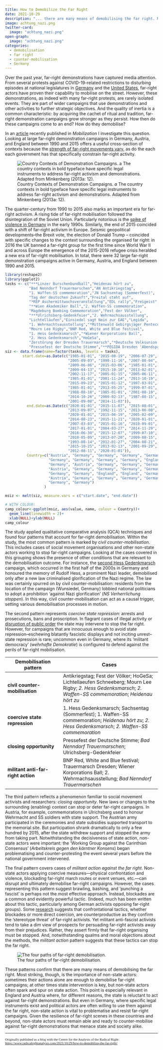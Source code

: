 ```yaml
---
title: How to Demobilize the Far Right
date: 2021-10-29
description: "... there are many means of demobilising the far right. Most striking, though, is the importance of non-state actors: sometimes their actions alone are enough to demobilise far-right campaigns; at other times state intervention is key, but non-state actors often spark and spur on state action."
image: achtung_nazi.png
twitter-card:
  image: "achtung_nazi.png"
open-graph:
  image: "achtung_nazi.png"
categories:
  - demobilisation
  - far right
  - counter-mobilisation
  - Germany
---
```


Over the past year, far-right demonstrations have captured media attention. From several protests against COVID-19-related restrictions to disturbing episodes at national legislatures in [Germany](https://usercontent.one/wp/www.radicalrightanalysis.com/wp-content/uploads/2020/12/ORU-Year-in-Review-2020.pdf) and the [United States](https://www.radicalrightanalysis.com/2021/02/19/the-insurrection-was-a-confederate-resurgence/), far-right actors have proven their capability to mobilise on the street. However, these demonstrations, as indeed with many far-right protests, are rarely isolated events. They are part of wider campaigns that use demonstrations and other activities to further strategic objectives. And the quality of inertia is a common characteristic: by acquiring the cachet of ritual and tradition, far-right demonstration campaigns grow stronger as they persist. How then do these campaigns come to an end? How do they demobilise?

In an [article](https://www.researchgate.net/publication/354779142_Patterns_Of_Demobilization_A_Qualitative_Comparative_Analysis_QCA_of_Far-Right_Demonstration_Campaigns) recently published in *Mobilization* I investigate this question. Looking at large far-right demonstration campaigns in Germany, Austria, and England between 1990 and 2015 offers a useful cross-section of contexts because the [strength of far-right movements vary](https://www.tandfonline.com/doi/abs/10.1080/14782804.2013.766473), as do the each each government has that specifically constrain far-right activity.

![Country Contexts of Demonstration Campaigns. *a* The country contexts in bold typeface have specific legal instruments to address far-right activism and demonstrations. Adapted from Minkenberg (2013a: 12).](moby_tab1.png)

The quarter-century from 1990 to 2015 also marks an important era for far-right activism. A rising tide of far-right mobilisation followed the disintegration of the Soviet Union. Particularly notorious is the [spike of violence in Germany](https://www.opendemocracy.net/en/global-extremes/germany-banning-far-right-groups-enough/) in the early 1990s. Similarly, the end of 2015 coincided with a shift of far-right activism in Europe. Seismic geopolitical developments–the Brexit vote, the election of Donald Trump – coincided with specific changes to the context surrounding the organised far right: in 2016 the UK banned a far-right group for the first time since World War II and across Europe the emergence of the 2015-2016 refugee crisis heralded a new era of far-right mobilisation. In total, there were 32 large far-right demonstration campaigns active in Germany, Austria, and England between 1990 and 2015.

```r
library(reshape2)
library(ggplot2)
tasks <- c("***Linzer Burschenbundball","Heidenau hört zu",
           "Bad Nenndorf Trauermarschen","AN Antikriegstag",
           "1. Waffen-SS commemoration","JN Sachsentag (Sommerfest)",
           "Tag der deutschen Zukunft","Freital steht auf",
           "*REP Aschermittwochsveranstaltung","EDL rally","Freigeist",
           "**Wien Akademiker Ball","2. Waffen-SS commemoration",
           "Magdeburg Bombing Commemoration","Fest der Völker",
           "***Ulrichsberg-Gedenkfeier","2. Wehrmachsausstellung",
           "Lichtelläufen","Einsiedel sagt Nein zur EAE","Legida",
           "1. Wehrmachtsausstellung","*Mittenwald Gebirgsjäger Pentecost",
           "Mourn Lee Rigby","BNP Red, White and Blue festival",
           "1. Hess Gedenksmarsch","*Wiener Korporations Ball",
           "2. Hess Gedenksmarsch","HoGeSa",
           "Zerstörung der Dresden Trauermarsch","*Deutsche Volksunion Congress",
           "Pressefest der Deutsche Stimme","**PEGIDA Dresden 'Abendspaziergang'")
siz <- data.frame(name=factor(tasks, levels = tasks),
        start.date=as.Date(c("1985-01-01", "2015-08-19", "2006-07-29",
                             "2005-09-03", "1990-11-16", "2007-08-04",
                             "2009-06-06", "2015-03-06", "1985-01-01",
                             "2009-04-13", "2015-10-10", "2013-02-01",
                             "2002-11-17", "2005-01-15", "2005-06-11",
                             "1985-01-01", "2001-11-24", "2013-10-19",
                             "2015-09-23", "2015-01-12", "1997-03-01",
                             "1985-01-01", "2013-05-25", "1999-07-01",
                             "1988-08-18", "1985-01-01", "2001-08-19",
                             "2014-10-26", "2000-02-13", "1987-08-15",
                             "2001-09-08", "2014-11-03")),
          end.date=as.Date(c("2020-01-01", "2015-11-07", "2015-08-01",
                             "2013-09-07", "1992-11-15", "2013-06-08",
                             "2020-01-01", "2015-06-19", "2005-02-09",
                             "2014-08-23", "2015-11-21", "2020-01-01",
                             "2007-03-03", "2015-01-16", "2010-09-01",
                             "2017-01-01", "2004-03-27", "2014-11-29",
                             "2016-06-30", "2015-12-07", "1999-07-10",
                             "2010-05-09", "2013-07-20", "2009-08-15",
                             "1993-08-14", "2012-01-27", "2004-08-21",
                             "2015-10-25", "2013-02-13", "2001-09-29",
                             "2012-08-11", "2020-01-01")),
          Country=c("Austria", "Germany", "Germany", "Germany", "Germany",
                    "Germany", "Germany", "Germany", "Germany", "England",
                    "Germany", "Austria", "Germany", "Germany", "Germany",
                    "Austria", "Germany", "Germany", "Germany", "Germany",
                    "Germany", "Germany", "England", "England", "Germany",
                    "Austria", "Germany", "Germany", "Germany", "Germany",
                    "Germany", "Germany")
                  )

msiz <- melt(siz, measure.vars = c("start.date", "end.date"))

# WITH COLOUR: 
camp_colour<-ggplot(msiz, aes(value, name, colour = Country))+
  geom_line(linewidth = 2)+
  xlab(NULL)+ylab(NULL)
camp_colour
```

The study applied qualitative comparative analysis (QCA) techniques and found four patterns that account for far-right demobilisation. Within the study, the most common pattern is marked by *civil counter-mobilisation*. This includes cases of social movement organisations and other non-state actors working to stop far-right campaigns. Looking at the cases covered in this grouping shows the presence of other conditions that are relevant to the demobilisation outcome. For instance, the [second Hess Gedenkmarsch](https://books.google.de/books?hl=en&lr=&id=WDar0BM2t2gC&oi=fnd&pg=PA197&dq=Creating+a+European+(neo-Nazi)+Movement+by+Joint+Political+Action%3F&ots=lNVCoiTgTf&sig=K5Yp4pqGRxgznug62q2hwOHzEqI&redir_esc=y#v=onepage&q=Creating%20a%20European%20(neo-Nazi)%20Movement%20by%20Joint%20Political%20Action%3F&f=false) campaign, which occurred in the first half of the 2000s in Germany and honoured the memory of Rudolf Hess, a prominent Nazi leader, demobilised only after a new law criminalised glorification of the Nazi regime. The law was certainly spurred on by civil counter-mobilisation: residents from the location of the campaign (Wunsiedel, Germany) lobbied national politicians to adopt a prohibition ‘against Nazi glorification’ (*NS Verherrlichung stoppen*). In this way, civil counter-mobilisation can act as a causal trigger, setting various demobilisation processes in motion.

The second pattern represents *coercive state repression*: arrests and prosecutions, bans and proscription. In flagrant cases of illegal activity or [disruption of public order](https://doi.org/10.1080/14742837.2021.1889493) the state may intervene to stop the far right. However, for campaigns that are innocuous enough to avoid state repression–eschewing blatantly fascistic displays and not inciting unrest–state repression is rare; uncommon even in Germany, where its ‘militant democracy’ (*wehrhafte Demokratie*) is configured to defend against the perils of far-right mobilisation.

| Demobilisation pattern   | Cases                                        |
|--------------------------|----------------------------------------------|
| __civil counter-mobilisation__ | Antikriegstag; Fest der Völker; HoGeSa; Lichtellaeufen Schneeberg; Mourn Lee Rigby; *2. Hess Gedenksmarsch*; *2. Waffen-SS commemoration*; *Heidenau hört zu* |
| __coercive state repression__ | 1. Hess Gedenksmarsch; Sachsentag (Sommerfest); 1. Waffen-SS commemoration; *Heidenau hört zu*; *2. Hess Gedenksmarsch*; *2. Waffen-SS commemoration* |
| __closing opportunity__ | Pressefest der Deutsche Stimme; *Bad Nenndorf Trauermarschen*; Ulrichsberg-Gedenkfeier |
| __militant anti-far-right action__ | BNP Red, White and Blue festival; Trauermarsch Dresden; Wiener Korporations Ball; 2. Wehrmachsausstellung; *Bad Nenndorf Trauermarschen* |

The third pattern reflects a phenomenon familiar to social movement activists and researchers: *closing opportunity*. New laws or changes to the surrounding (enabling) context can stop or deter far-right campaigns. In Austria, for example, commemorations in Ulrichsberg used to honour Wehrmacht and SS soldiers with state support. The Austrian army participated in the ceremonies and state subsidies supported transport to the memorial site. But participation shrank dramatically to only a few hundred by 2015, after the state withdrew support and stopped the army from taking part. Notwithstanding the decisiveness of state action, non-state actors were important: the ‘Working Group against the Carinthian Consensus’ (*Arbeitskreis gegen den kärntner Konsens*) began problematising and counter-protesting the event several years before the national government intervened.

The final pattern covers cases of *militant action against the far right*. Non-state actors applying coercive measures---physical confrontation and violence, blockading far-right march routes or event venues, etc.---can disrupt and ultimately demobilise far-right campaigns. However, the cases representing this pattern suggest brawling, bashing, and ‘punching a fascist’ is perhaps not the most effective approach. Instead, blockades are a common and evidently powerful tactic. (Indeed, much has been written about this tactic, particularly among German activists opposing far-right groups). Some [research](https://www.radicalrightanalysis.com/2021/08/19/stereotype-threat-and-the-opponents-of-far-right-demonstrations/) suggests that confrontational tactics, whether blockades or more direct coercion, are counterproductive as they confirm the ‘stereotype threat’ of far-right activists. Yet militant anti-fascist activists tend to take a dim view of prospects for persuading far-right activists away from their prejudices. Rather, they assert firmly that far-right organising must be stopped. And, notwithstanding qualms and moral objections about the methods, the *militant action* pattern suggests that these tactics can stop the far right.

![The four paths of far-right demobilisation.](qca_flowchart.png)

These patterns confirm that there are many means of demobilising the far right. Most striking, though, is the importance of non-state actors: sometimes their actions alone are enough to demobilise far-right campaigns; at other times state intervention is key, but non-state actors often spark and spur on state action. This point is especially relevant in England and Austria where, for different reasons, the state is reluctant to act against far-right demonstrations. But even in Germany, where specific legal instruments exist and political actors are often willing to use them against the far right, non-state action is vital to problematise and resist far-right campaigns. Given the resilience of far-right scenes in these countries and beyond, non-state actors must remain able and ready to counter-mobilise against far-right demonstrations that menace state and society alike.

******

<span style="font-family:Garamond; font-size:0.8em;">Originally published as a blog with the Centre for the Analysis of the Radical Right: <a href="https://www.radicalrightanalysis.com/2021/10/29/how-to-demobilize-the-far-right/">https://www.radicalrightanalysis.com/2021/10/29/how-to-demobilize-the-far-right/</a></span>
